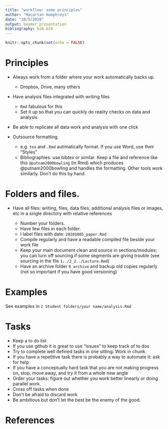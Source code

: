 ```yaml
---
title: "workflow: some principles"
author: "Macartan Humphreys"
date: "10/5/2020"
output: beamer_presentation
bibliography: bib.bib
---
```


```r
knitr::opts_chunk$set(echo = FALSE)
```


# Principles

* Always work from a folder where your work automatically backs up.

   * Dropbox, Drive, many others

* Have analysis files integrated with writing files

   * `Rmd` fabulous for this
   * Set it up so that you can quickly do reality checks on data and analysis
  
* Be able to replicate all data work and analysis with one click

* Outsource formatting. 

   * e.g. `tex` and `.Rmd` autimatically format. If you use Word, use their "Styles"
   * Bibliographies: use bibtex or similar. Keep a file and reference like this `@putnam2000bowling` (in Rmd) which produces @putnam2000bowling and handles the formatting. Other tools work similarly. Don't do this by hand.
  
# Folders and files.

* Have all files: writing, files, data files, additional analysis files or images, etc in a single directory with relative references

  * Number your folders. 
  * Have few files in each folder.
  * I label files with date: `20201005_paper.Rmd`
  * Compile regularly and have a readable compiled file beside your work file
  * Keep your main document clean and source in sections/modules; you can turn off sourcing if some segments are giving trouble (see sourcing in the file `1../2_2../Lecture.Rmd`)
  * Have an archive folder `0_archive` and backup old copies regularly (not so important if you have good versioning)
  
# Examples

See examples in `2 Student folders/your name/analysis.Rmd`

# Tasks 

* Keep a to do list
* If you use github it is great to use "issues" to keep track of to dos
* Try to complete well defined tasks in one sitting. Work in chunk.
* If you have a repetitive task there is probably a way to automate it: ask for help
* If you have a conceptually hard task that you are not making progress on, stop, move away, and try it from a whole new angle
* Order your tasks: figure out whether you work better linearly or doing parallel work. 
* Cross off tasks when done
* Don't be afraid to discard work
* Be ambitious but don't let the best be the enemy of the good.

# References
